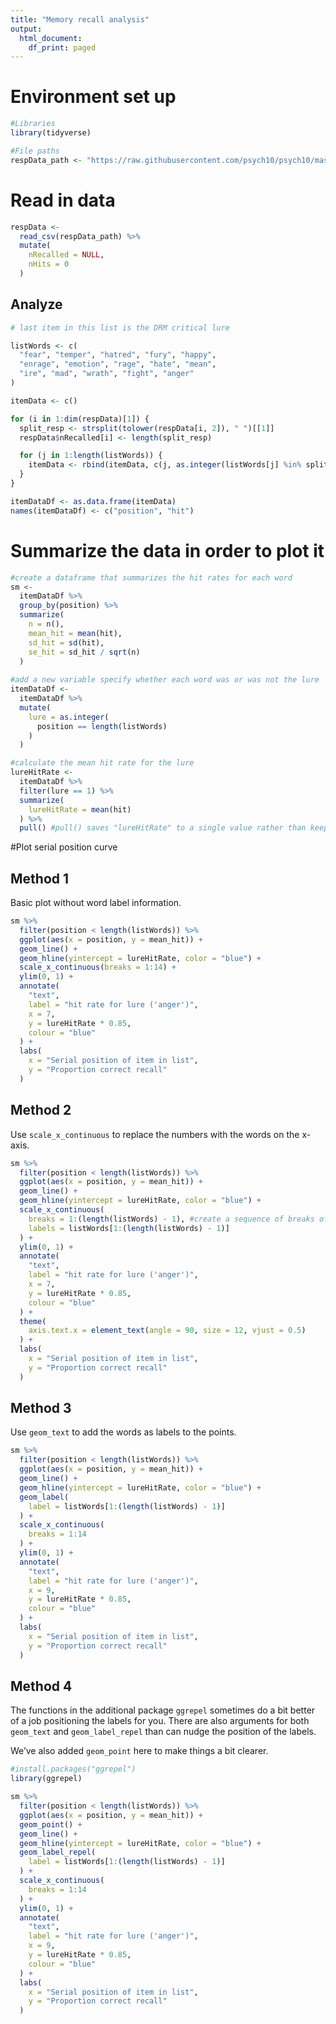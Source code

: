 ```yaml
---
title: "Memory recall analysis"
output:
  html_document:
    df_print: paged
---
```


# Environment set up
```r
#Libraries
library(tidyverse)

#File paths
respData_path <- "https://raw.githubusercontent.com/psych10/psych10/master/exercises/memoryRecall/Memory%20recall%20test.csv"
```

# Read in data 
```r
respData <- 
  read_csv(respData_path) %>% 
  mutate(
    nRecalled = NULL,
    nHits = 0
  )
```

## Analyze
```r
# last item in this list is the DRM critical lure

listWords <- c(
  "fear", "temper", "hatred", "fury", "happy",
  "enrage", "emotion", "rage", "hate", "mean",
  "ire", "mad", "wrath", "fight", "anger"
)

itemData <- c()

for (i in 1:dim(respData)[1]) {
  split_resp <- strsplit(tolower(respData[i, 2]), " ")[[1]]
  respData$nRecalled[i] <- length(split_resp)

  for (j in 1:length(listWords)) {
    itemData <- rbind(itemData, c(j, as.integer(listWords[j] %in% split_resp)))
  }
}

itemDataDf <- as.data.frame(itemData)
names(itemDataDf) <- c("position", "hit")
```

# Summarize the data in order to plot it
```r
#create a dataframe that summarizes the hit rates for each word
sm <- 
  itemDataDf %>% 
  group_by(position) %>% 
  summarize(
    n = n(),
    mean_hit = mean(hit),
    sd_hit = sd(hit),
    se_hit = sd_hit / sqrt(n)
  )
  
#add a new variable specify whether each word was or was not the lure 
itemDataDf <- 
  itemDataDf %>%
  mutate(
    lure = as.integer(
      position == length(listWords)
    )
  )

#calculate the mean hit rate for the lure
lureHitRate <- 
  itemDataDf %>% 
  filter(lure == 1) %>% 
  summarize(
    lureHitRate = mean(hit)
  ) %>% 
  pull() #pull() saves "lureHitRate" to a single value rather than keeping it in a dataframe
```

#Plot serial position curve

## Method 1
Basic plot without word label information. 
```r
sm %>% 
  filter(position < length(listWords)) %>% 
  ggplot(aes(x = position, y = mean_hit)) + 
  geom_line() +
  geom_hline(yintercept = lureHitRate, color = "blue") +
  scale_x_continuous(breaks = 1:14) +
  ylim(0, 1) +
  annotate(
    "text", 
    label = "hit rate for lure ('anger')", 
    x = 7, 
    y = lureHitRate * 0.85, 
    colour = "blue"
  ) +
  labs(
    x = "Serial position of item in list",
    y = "Proportion correct recall"
  )
```

## Method 2
Use `scale_x_continuous` to replace the numbers with the words on the x-axis.
```r
sm %>% 
  filter(position < length(listWords)) %>% 
  ggplot(aes(x = position, y = mean_hit)) + 
  geom_line() +
  geom_hline(yintercept = lureHitRate, color = "blue") +
  scale_x_continuous(
    breaks = 1:(length(listWords) - 1), #create a sequence of breaks of length 14 (because not plotting the lure ord "anger" on the x-axis)
    labels = listWords[1:(length(listWords) - 1)]
  ) + 
  ylim(0, 1) +
  annotate(
    "text", 
    label = "hit rate for lure ('anger')", 
    x = 7, 
    y = lureHitRate * 0.85, 
    colour = "blue"
  ) +
  theme(
    axis.text.x = element_text(angle = 90, size = 12, vjust = 0.5)
  ) +
  labs(
    x = "Serial position of item in list",
    y = "Proportion correct recall"
  )
```

## Method 3
Use `geom_text` to add the words as labels to the points. 
```r
sm %>% 
  filter(position < length(listWords)) %>% 
  ggplot(aes(x = position, y = mean_hit)) + 
  geom_line() +
  geom_hline(yintercept = lureHitRate, color = "blue") +
  geom_label(
    label = listWords[1:(length(listWords) - 1)]
  ) +
  scale_x_continuous(
    breaks = 1:14
  ) + 
  ylim(0, 1) +
  annotate(
    "text", 
    label = "hit rate for lure ('anger')", 
    x = 9, 
    y = lureHitRate * 0.85, 
    colour = "blue"
  ) +
  labs(
    x = "Serial position of item in list",
    y = "Proportion correct recall"
  )
```

## Method 4
The functions in the additional package `ggrepel` sometimes do a bit better of a job positioning the labels for you.  There are also arguments for both `geom_text` and `geom_label_repel` than can nudge the position of the labels. 

We've also added `geom_point` here to make things a bit clearer.
```r
#install.packages("ggrepel")
library(ggrepel)

sm %>% 
  filter(position < length(listWords)) %>% 
  ggplot(aes(x = position, y = mean_hit)) + 
  geom_point() +
  geom_line() +
  geom_hline(yintercept = lureHitRate, color = "blue") +
  geom_label_repel(
    label = listWords[1:(length(listWords) - 1)]
  ) +
  scale_x_continuous(
    breaks = 1:14
  ) + 
  ylim(0, 1) +
  annotate(
    "text", 
    label = "hit rate for lure ('anger')", 
    x = 9, 
    y = lureHitRate * 0.85, 
    colour = "blue"
  ) +
  labs(
    x = "Serial position of item in list",
    y = "Proportion correct recall"
  )
```
